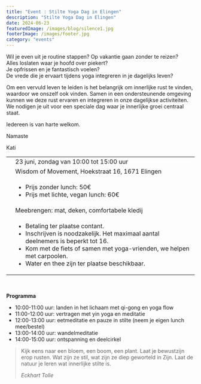 ```yaml
---
title: "Event : Stilte Yoga Dag in Elingen"
description: "Stilte Yoga Dag in Elingen"
date: 2024-06-23
featuredImage: /images/blog/silence1.jpg
footerImage: /images/footer.jpg
category: "events"
---
```


Wil je even uit je routine stappen? Op vakantie gaan zonder te reizen?  
Alles loslaten waar je hoofd over piekert?  
Je opfrissen en je fantastisch voelen?  
De vrede die je ervaart tijdens yoga integreren in je dagelijks leven?  

Om een vervuld leven te leiden is het belangrijk om innerlijke rust te vinden, waardoor we onszelf ook vinden. Samen in een ondersteunende omgeving kunnen we deze rust ervaren en integreren in onze dagelijkse activiteiten.  
We nodigen je uit voor een speciale dag waar je innerlijke groei centraal staat.

Iedereen is van harte welkom.

Namaste

Kati

|  | |
| :---: | --- |
|<CalendarIcon/>| 23 juni, zondag van 10:00 tot 15:00 uur |
| <LocationIcon/> | Wisdom of Movement, Hoekstraat 16, 1671 Elingen | 
| <MoneyIcon/> | <ul><li>Prijs zonder lunch: 50€</li><li>Prijs met lichte, vegan lunch: 60€</li></ul> | 
 |<ToolIcon/>|Meebrengen: mat, deken, comfortabele kledij|
| <BellIcon/> | <ul><li>Betaling ter plaatse contant.</li><li>Inschrijven is noodzakelijk. Het maximaal aantal deelnemers is beperkt tot 16.</li><li>Kom met de fiets of samen met yoga-vrienden, we helpen met carpoolen.</li><li>Water en thee zijn ter plaatse beschikbaar.</li></ul> | 

<br/>

**Programma**
- 10:00-11:00 uur: landen in het lichaam met qi-gong en yoga flow
- 11:00-12:00 uur: vertragen met yin yoga en meditatie
- 12:00-13:00 uur: eetmeditatie en pauze in stilte (neem je eigen lunch mee/bestel)
- 13:00-14:00 uur: wandelmeditatie
- 14:00-15:00 uur: ontspanning en deelcirkel

<blockquote>
  <p>Kijk eens naar een bloem, een boom, een plant. Laat je bewustzijn erop rusten. Wat zijn ze stil, wat zijn ze diep geworteld in Zijn. Laat de natuur je leren wat innerlijke stilte is.</p>
  <cite>Eckhart Tolle</cite>
</blockquote>


